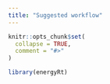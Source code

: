```yaml
---
title: "Suggested workflow"
---
```


```r
knitr::opts_chunk$set(
  collapse = TRUE,
  comment = "#>"
)
```

```r
library(energyRt)
```
